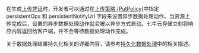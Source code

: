 在生成[上传凭证](/kodo/manual/1208/upload-token)时，开发者可以通过在[上传策略 (PutPolicy)](/kodo/manual/1206/put-policy)中指定 persistentOps 和 persistentNotifyUrl 字段来设置异步数据处理动作。当资源上传完成后，设置的异步数据处理动作就会被以异步方式启动。<span id="Productname">七牛云存储</span>立刻将响应内容返回给客户端，并不会等待数据处理动作完成。

关于数据处理结果持久化相关的详细内容，请<span id="Wait">参考[持久化数据处理](/dora/manual/1291/persistent-data-processing-pfop)中的相关描述。</span>